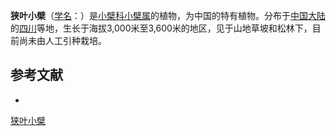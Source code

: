 {{Speciesbox
| name = 狭叶小檗
| status = 
| status_system = 
| image =
| genus = Berberis
| species = graminea
| authority = Ahrendt
}}

'''狭叶小檗'''（[[学名|学名]]：{{lang|la|''Berberis graminea''}}）是[[小檗科|小檗科]][[小檗属|小檗属]]的植物，为中国的特有植物。分布于[[中国大陆|中国大陆]]的[[四川|四川]]等地，生长于海拔3,000米至3,600米的地区，见于山地草坡和松林下，目前尚未由人工引种栽培。

== 参考文献 ==
<div class="references-small">
* {{cite web| url =http://www.bioinfo.cn/db05/KmzwSpecies.php?action=view&id=383| title =狭叶小檗| work =《中国高等植物数据库全库》| publisher =中国科学院微生物研究所| author =昆明植物研究所| accessdate =2009-02-21| deadurl =yes| archiveurl =https://web.archive.org/web/20160305050835/http://www.bioinfo.cn/db05/KmzwSpecies.php?action=view&id=383| archivedate =2016-03-05}}
</div>
{{Taxonbar|from=Q15224989}}

[[Category:小檗属|狭叶小檗]]


{{植物小作品}}